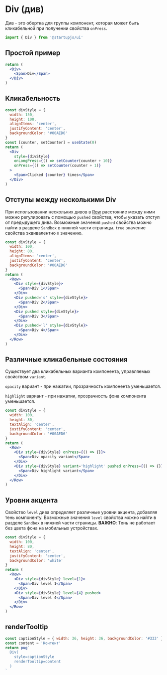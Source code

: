 
# Div (див)

Див - это обертка для группы компонент, которая может быть кликабельной при получении свойства `onPress`.

```jsx
import { Div } from '@startupjs/ui'
```

## Простой пример
```jsx example
return (
  <Div>
    <Span>Div</Span>
  </Div>
)
```

## Кликабельность

```jsx example
const divStyle = {
  width: 150,
  height: 100,
  alignItems: 'center',
  justifyContent: 'center',
  backgroundColor: '#00AED6'
}
const [counter, setCounter] = useState(0)
return (
  <Div
    style={divStyle}
    onLongPress={() => setCounter(counter + 10)}
    onPress={() => setCounter(counter + 1)}
  >
    <Span>Clicked {counter} times</Span>
  </Div>
)
```

## Отступы между несколькими Div

При использовании нескольких дивов в [Row](/docs/components/Row) расстояние между ними можно регулировать с помощью `pushed` свойства, чтобы указать отступ от предыдущего дива. Возможные значения `pushed` свойства можно найти в разделе `Sandbox` в нижней части страницы. `true` значение свойства эквивалентно `m` значению.

```jsx example
const divStyle = {
  width: 100,
  height: 80,
  alignItems: 'center',
  justifyContent: 'center',
  backgroundColor: '#00AED6'
}
return (
  <Row>
    <Div style={divStyle}>
      <Span>Div 1</Span>
    </Div>
    <Div pushed='s' style={divStyle}>
      <Span>Div 2</Span>
    </Div>
    <Div pushed style={divStyle}>
      <Span>Div 3</Span>
    </Div>
    <Div pushed='l' style={divStyle}>
      <Span>Div 4</Span>
    </Div>
  </Row>
)
```

## Различные кликабельные состояния

Существует два кликабельных варианта компонента, управляемых свойством `variant`.

`opacity` вариант - при нажатии, прозрачность компонента уменьшается.

`highlight` вариант - при нажатии, прозрачность фона компонента уменьшается.

```jsx example
const divStyle = {
  width: 100,
  height: 80,
  textAlign: 'center',
  justifyContent: 'center',
  backgroundColor: '#00AED6'
}
return (
  <Row>
    <Div style={divStyle} onPress={() => {}}>
      <Span>Div opacity variant</Span>
    </Div>
    <Div style={divStyle} variant='highlight' pushed onPress={() => {}}>
      <Span>Div highlight variant</Span>
    </Div>
  </Row>
)
```

## Уровни акцента

Свойство `level` дива определяет различные уровни акцента, добавляя тень компоненту. Возможные значения `level` свойства можно найти в разделе `Sandbox` в нижней части страницы.
**ВАЖНО**: Тень не работает без цвета фона на мобильных устройствах.

```jsx example
const divStyle = {
  width: 100,
  height: 80,
  textAlign: 'center',
  justifyContent: 'center',
  backgroundColor: 'white'
}
return (
  <Row>
    <Div style={divStyle} level={1}>
      <Span>Div level 1</Span>
    </Div>
    <Div style={divStyle} level={4} pushed>
      <Span>Div level 4</Span>
    </Div>
  </Row>
)
```

## renderTooltip

```jsx example
const captionStyle = { width: 36, height: 36, backgroundColor: '#333' }
const content = 'Контент'
return pug`
  Div(
    style=captionStyle
    renderTooltip=content
  )
`
```
